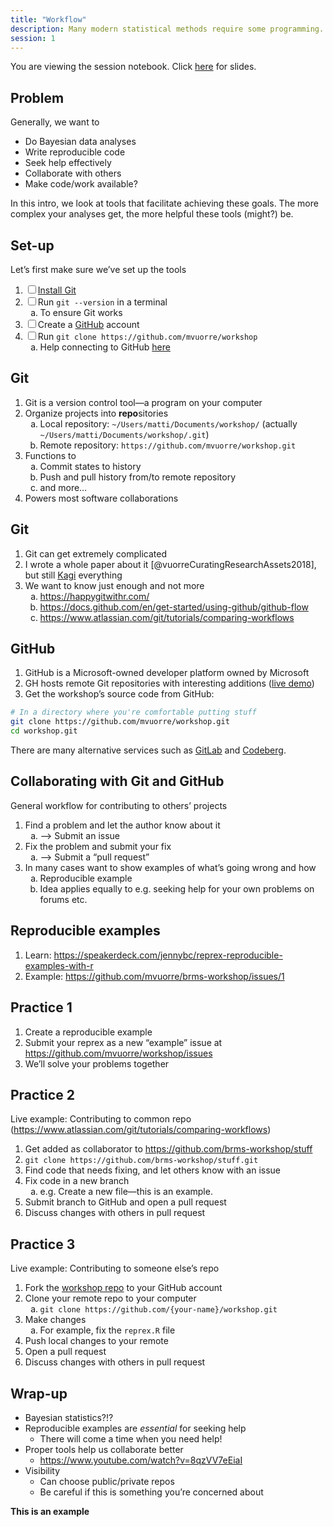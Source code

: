 ```yaml
---
title: "Workflow"
description: Many modern statistical methods require some programming. This is especially true of bayesian modeling. But how do I best write code that others can use, understand, and collaborate on? How do I seek help effectively? We take a look at writing reproducible examples, the version control tool Git, and the code collaboration platform GitHub.
session: 1
---
```


:::{.content-visible unless-format="revealjs"}
:::{.callout-note}
You are viewing the session notebook. Click [here](deck.html) for slides.
:::
:::

## Problem

Generally, we want to

- Do Bayesian data analyses
- Write reproducible code
- Seek help effectively
- Collaborate with others
- Make code/work available?

In this intro, we look at tools that facilitate achieving these goals. The more complex your analyses get, the more helpful these tools (might?) be.

## Set-up

Let's first make sure we've set up the tools

:::{.incremental}
1. [ ] [Install Git](https://happygitwithr.com/install-git)
2. [ ] Run `git --version` in a terminal
    a. To ensure Git works
3. [ ] Create a [GitHub](https://github.com) account
4. [ ] Run `git clone https://github.com/mvuorre/workshop`
    a. Help connecting to GitHub [here](https://happygitwithr.com/https-pat>)
:::

## Git

1. Git is a version control tool---a program on your computer
2. Organize projects into **repo**sitories
    a. Local repository: `~/Users/matti/Documents/workshop/` (actually `~/Users/matti/Documents/workshop/.git`)
    b. Remote repository: `https://github.com/mvuorre/workshop.git`
3. Functions to
    a. Commit states to history
    b. Push and pull history from/to remote repository
    c. and more...
4. Powers most software collaborations

## Git

1. Git can get extremely complicated
2. I wrote a whole paper about it [@vuorreCuratingResearchAssets2018], but still [Kagi](https://kagi.com/welcome) everything
3. We want to know just enough and not more
    a. <https://happygitwithr.com/>
    b. <https://docs.github.com/en/get-started/using-github/github-flow>
    c. <https://www.atlassian.com/git/tutorials/comparing-workflows>

## GitHub

1. GitHub is a Microsoft-owned developer platform owned by Microsoft
2. GH hosts remote Git repositories with interesting additions ([live demo](https://github.com/mvuorre/workshop))
3. Get the workshop's source code from GitHub:

```bash
# In a directory where you're comfortable putting stuff
git clone https://github.com/mvuorre/workshop.git
cd workshop.git
```

There are many alternative services such as [GitLab](https://about.gitlab.com/) and [Codeberg](https://codeberg.org/).

## Collaborating with Git and GitHub

General workflow for contributing to others' projects

1. Find a problem and let the author know about it
    a. --> Submit an issue
2. Fix the problem and submit your fix
    a. --> Submit a "pull request"
3. In many cases want to show examples of what's going wrong and how
    a. Reproducible example
    b. Idea applies equally to e.g. seeking help for your own problems on forums etc.

## Reproducible examples

1. Learn: <https://speakerdeck.com/jennybc/reprex-reproducible-examples-with-r>
2. Example: <https://github.com/mvuorre/brms-workshop/issues/1>

## Practice 1 {background-color="#f0f2f4"}

1. Create a reproducible example
2. Submit your reprex as a new "example" issue at <https://github.com/mvuorre/workshop/issues>
3. We'll solve your problems together

## Practice 2

Live example: Contributing to common repo (<https://www.atlassian.com/git/tutorials/comparing-workflows>)

1. Get added as collaborator to <https://github.com/brms-workshop/stuff>
2. `git clone https://github.com/brms-workshop/stuff.git`
3. Find code that needs fixing, and let others know with an issue
4. Fix code in a new branch
    a. e.g. Create a new file---this is an example.
5. Submit branch to GitHub and open a pull request
6. Discuss changes with others in pull request

## Practice 3

Live example: Contributing to someone else's repo

1. Fork the [workshop repo](https://github.com/mvuorre/workshop) to your GitHub account
2. Clone your remote repo to your computer
    a. `git clone https://github.com/{your-name}/workshop.git`
3. Make changes
    a. For example, fix the `reprex.R` file
4. Push local changes to your remote
5. Open a pull request
6. Discuss changes with others in pull request

## Wrap-up

- Bayesian statistics?!?
- Reproducible examples are *essential* for seeking help
    - There will come a time when you need help!
- Proper tools help us collaborate better
    - <https://www.youtube.com/watch?v=8qzVV7eEiaI>
- Visibility
    - Can choose public/private repos
    - Be careful if this is something you're concerned about

**This is an example**
